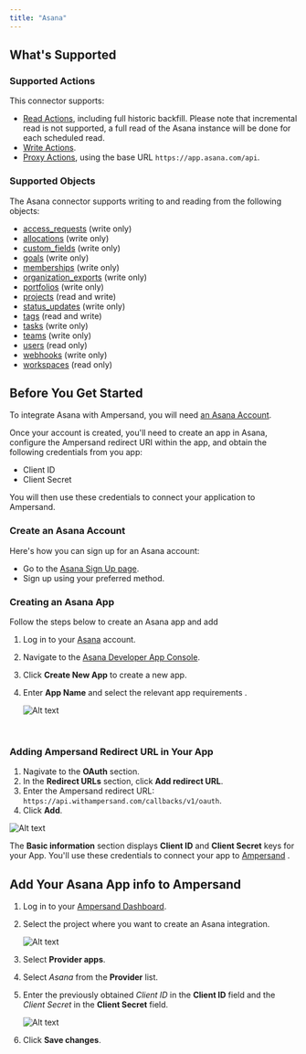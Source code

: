 ```yaml
---
title: "Asana"
---
```

## What's Supported

### Supported Actions

This connector supports:
- [Read Actions](/read-actions), including full historic backfill. Please note that incremental read is not supported, a full read of the Asana instance will be done for each scheduled read.
- [Write Actions](/write-actions).
- [Proxy Actions](/proxy-actions), using the base URL `https://app.asana.com/api`.

### Supported Objects

The Asana connector supports writing to and reading from the following objects:
- [access_requests](https://developers.asana.com/reference/createaccessrequest) (write only)
- [allocations](https://developers.asana.com/reference/createallocation) (write only)
- [custom_fields](https://developers.asana.com/reference/createcustomfield) (write only)
- [goals](https://developers.asana.com/reference/creategoal) (write only)
- [memberships](https://developers.asana.com/reference/createmembership) (write only)
- [organization_exports](https://developers.asana.com/reference/createorganizationexport) (write only)
- [portfolios](https://developers.asana.com/reference/createportfolio) (write only)
- [projects](https://developers.asana.com/reference/getprojects) (read and write)
- [status_updates](https://developers.asana.com/reference/createstatusforobject) (write only)
- [tags](https://developers.asana.com/reference/gettags) (read and write)
- [tasks](https://developers.asana.com/reference/createtask) (write only)
- [teams](https://developers.asana.com/reference/createteam) (write only)
- [users](https://developers.asana.com/reference/getusers) (read only)
- [webhooks](https://developers.asana.com/reference/createwebhook) (write only)
- [workspaces](https://developers.asana.com/reference/getworkspaces) (read only)


## Before You Get Started

To integrate Asana with Ampersand, you will need [an Asana Account](https://asana.com/create-account). 

Once your account is created, you'll need to create an app in Asana, configure the Ampersand redirect URI within the app, and obtain the following credentials from you app:

- Client ID
- Client Secret

You will then use these credentials to connect your application to Ampersand.

### Create an Asana Account

Here's how you can sign up for an Asana account:

- Go to the [Asana Sign Up page](https://asana.com/create-account).
- Sign up using your preferred method.

### Creating an Asana App

Follow the steps below to create an Asana app and add 

1. Log in to your [Asana](https://app.asana.com/-/login?_gl=1*6sugw2*_gcl_au*MTkwOTM5OTQ5Ny4xNzE0MDIwNjA3*FPAU*MTkwOTM5OTQ5Ny4xNzE0MDIwNjA3*_ga*MzkyNTg3NTguMTcxNDAyMDYwNw..*_ga_J1KDXMCQTH*MTcxOTMyNzI3NS41LjEuMTcxOTMyNzMwNS4zMy4wLjE1MzI1OTc1NTI.*_fplc*STdUUVd6UFZ4Q0ttJTJGNU5sYnhxQXVDeENYcGtVdFZsT1M5MGVROTIxY0RBUWlaU0lObkxKMUpaM0JmZGxQeGpMRkhzb0NqYTNaVHU2RUxOcFFCMnZzVXEzNFg5aVI4N3RYZ0s2eHBnWGwzdEdtTmZBc25xNUY2NzM2MjBvcVElM0QlM0Q.)  account.

2. Navigate to the [Asana Developer App Console](https://app.asana.com/0/my-apps).

3. Click **Create New App** to create a new app.

4. Enter **App Name** and select the relevant app requirements .

   ![Alt text](/images/provider-guides/f0942e9-asana1.gif)

<br />

### Adding Ampersand Redirect URL in Your App

1. Nagivate to the **OAuth** section.
2. In the **Redirect URLs** section, click **Add redirect URL**. 
3. Enter the Ampersand redirect URL: `https://api.withampersand.com/callbacks/v1/oauth`.
4. Click **Add**.

![Alt text](/images/provider-guides/9d9c63f-Asana2.gif)


The **Basic information** section displays **Client ID** and **Client Secret** keys for your App. You'll use these credentials to connect your app to [Ampersand](https://docs.withampersand.com/docs/asana#add-your-asana-app-info-to-ampersand) . 

## Add Your Asana App info to Ampersand

1. Log in to your [Ampersand Dashboard](https://dashboard.withampersand.com).

2. Select the project where you want to create an Asana integration.

   ![Alt text](/images/provider-guides/dd47b7a-Ampersand.png)

3. Select **Provider apps**.

4. Select _Asana_ from the **Provider** list.

5. Enter the previously obtained _Client ID_ in the **Client ID** field and the _Client Secret_ in the **Client Secret** field.

   ![Alt text](/images/provider-guides/a88523c-asana.gif)

6. Click **Save changes**.
